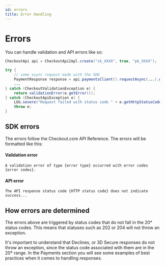 ```yaml
---
id: errors
title: Error Handling
---
```



# Errors

You can handle validation and API errors like so:

```java
CheckoutApi api = CheckoutApiImpl.create("sk_XXXX", true, "pk_XXXX");

try {
    // some async request made with the SDK
    PaymentResponse response = api.paymentsClient().requestAsync(...).get();
    ...
} catch (CheckoutValidationException e) {
    return validationError(e.getError());
} catch (CheckoutApiException e) {
    LOG.severe("Request failed with status code " + e.getHttpStatusCode());
    throw e;
}
```

## SDK errors

The errors follow the Checkout.com <Link to="https://api-reference.checkout.com">API Reference</Link>.
The errors will be formatted like this:

#### Validation error

```ssh
A validation error of type {error type} occurred with error codes {error codes}.
```

#### API error

```ssh
The API response status code {HTTP status code} does not indicate success...
```

## How errors are determined

The errors above are triggered by status codes that do not fall in the 20\* status codes. This means that statuses such as 202 or 204 will not throw an exception.

<Information type="information">
	It's important to understand that Declines, or 3D Secure responses do not throw an exception, since the status code
	associated with them are in the 20* range. In the <Link to="/developer-portal/sdk/payments">Payments</Link> section
	you will see some examples of best practices when it comes to handling responses.
</Information>
